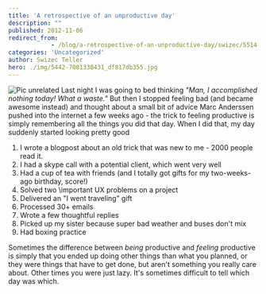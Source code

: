 ```yaml
---
title: 'A retrospective of an unproductive day'
description: ""
published: 2012-11-06
redirect_from: 
            - /blog/a-retrospective-of-an-unproductive-day/swizec/5514
categories: 'Uncategorized'
author: Swizec Teller
hero: ./img/5442-7081338431_df817db355.jpg
---
```

![Pic unrelated](./img/5442-7081338431_df817db355.jpg "Pic unrelated") Last night I was going to bed thinking _"Man, I accomplished nothing today! What a waste."_ But then I stopped feeling bad (and became awesome instead) and thought about a small bit of advice Marc Anderssen pushed into the internet a few weeks ago - the trick to feeling productive is simply remembering all the things you did that day. When I did that, my day suddenly started looking pretty good

1. I wrote a blogpost about an old trick that was new to me - 2000 people read it.
2. I had a skype call with a potential client, which went very well
3. Had a cup of tea with friends (and I totally got gifts for my two-weeks-ago birthday, score!)
4. Solved two \\important UX problems on a project
5. Delivered an "I went traveling" gift
6. Processed 30+ emails
7. Wrote a few thoughtful replies
8. Picked up my sister because super bad weather and buses don't mix
9. Had boxing practice

Sometimes the difference between _being_ productive and _feeling_ productive is simply that you ended up doing other things than what you planned, or they were things that have to get done, but aren't something you really care about. Other times you were just lazy. It's sometimes difficult to tell which day was which.